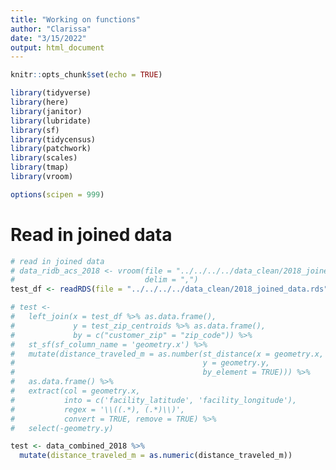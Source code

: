 ```yaml
---
title: "Working on functions"
author: "Clarissa"
date: "3/15/2022"
output: html_document
---
```


```r
knitr::opts_chunk$set(echo = TRUE)

library(tidyverse)
library(here)
library(janitor)
library(lubridate)
library(sf)
library(tidycensus)
library(patchwork)
library(scales)
library(tmap)
library(vroom)

options(scipen = 999)
```


# Read in joined data

```r
# read in joined data
# data_ridb_acs_2018 <- vroom(file = "../../../../data_clean/2018_joined_data.csv",
#                             delim = ",")
test_df <- readRDS(file = "../../../../data_clean/2018_joined_data.rds")
```


```r
# test <- 
#   left_join(x = test_df %>% as.data.frame(),
#             y = test_zip_centroids %>% as.data.frame(), 
#             by = c("customer_zip" = "zip_code")) %>%
#   st_sf(sf_column_name = 'geometry.x') %>% 
#   mutate(distance_traveled_m = as.number(st_distance(x = geometry.x, 
#                                          y = geometry.y,
#                                          by_element = TRUE))) %>% 
#   as.data.frame() %>% 
#   extract(col = geometry.x, 
#           into = c('facility_latitude', 'facility_longitude'), 
#           regex = '\\((.*), (.*)\\)', 
#           convert = TRUE, remove = TRUE) %>% 
#   select(-geometry.y)

test <- data_combined_2018 %>% 
  mutate(distance_traveled_m = as.numeric(distance_traveled_m))
```






